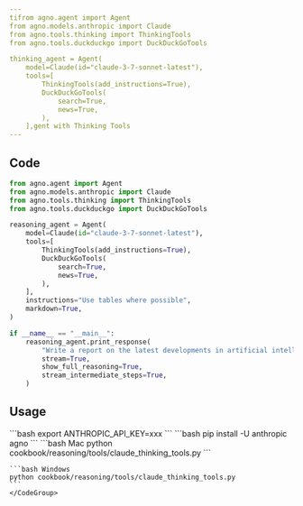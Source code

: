 ```yaml
---
tifrom agno.agent import Agent
from agno.models.anthropic import Claude
from agno.tools.thinking import ThinkingTools
from agno.tools.duckduckgo import DuckDuckGoTools

thinking_agent = Agent(
    model=Claude(id="claude-3-7-sonnet-latest"),
    tools=[
        ThinkingTools(add_instructions=True),
        DuckDuckGoTools(
            search=True,
            news=True,
        ),
    ],gent with Thinking Tools
---
```


## Code

```python cookbook/reasoning/tools/claude_thinking_tools.py
from agno.agent import Agent
from agno.models.anthropic import Claude
from agno.tools.thinking import ThinkingTools
from agno.tools.duckduckgo import DuckDuckGoTools

reasoning_agent = Agent(
    model=Claude(id="claude-3-7-sonnet-latest"),
    tools=[
        ThinkingTools(add_instructions=True),
        DuckDuckGoTools(
            search=True,
            news=True,
        ),
    ],
    instructions="Use tables where possible",
    markdown=True,
)

if __name__ == "__main__":
    reasoning_agent.print_response(
        "Write a report on the latest developments in artificial intelligence. Only the report, no other text.",
        stream=True,
        show_full_reasoning=True,
        stream_intermediate_steps=True,
    )


```

## Usage


<Steps>
  <Snippet file="create-venv-step.mdx" />

  <Step title="Set your API key">
    ```bash
    export ANTHROPIC_API_KEY=xxx
    ```
  </Step>

  <Step title="Install libraries">
    ```bash
    pip install -U anthropic agno
    ```
  </Step>

  <Step title="Run Agent">
    <CodeGroup>
    ```bash Mac
    python cookbook/reasoning/tools/claude_thinking_tools.py
    ```

    ```bash Windows
    python cookbook/reasoning/tools/claude_thinking_tools.py
    ```
    </CodeGroup>
  </Step>
</Steps>
